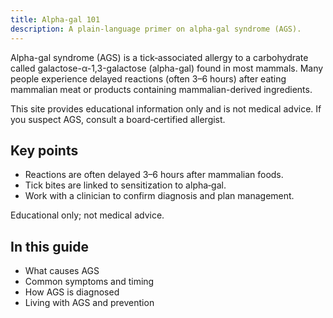 ```yaml
---
title: Alpha-gal 101
description: A plain-language primer on alpha-gal syndrome (AGS).
---
```




<TopicLayout title="Alpha-gal 101" description="A plain-language primer on alpha-gal syndrome (AGS).">

Alpha-gal syndrome (AGS) is a <IconBrandTick className="inline-block align-text-bottom" size={18}/> tick‑associated allergy to a carbohydrate
called galactose-α-1,3-galactose (alpha-gal) found in most mammals. Many
people experience delayed reactions (often 3–6 hours) after eating mammalian
meat or products containing mammalian-derived ingredients.

This site provides educational information only and is not medical advice. If
you suspect AGS, consult a board‑certified allergist.

<div className="card mt-4">
  <h2 className="text-lg font-semibold mb-2 inline-flex items-center gap-2"><IconInfo className="text-teal-700"/> Key points</h2>
  <ul className="list-disc ml-6">
    <li>Reactions are often delayed 3–6 hours after mammalian foods.</li>
    <li>Tick bites are linked to sensitization to alpha‑gal.</li>
    <li>Work with a clinician to confirm diagnosis and plan management.</li>
  </ul>
  <div className="text-sm text-slate-600 mt-2">Educational only; not medical advice.</div>
</div>

## In this guide

- What causes AGS
- Common symptoms and timing
- How AGS is diagnosed
- Living with AGS and prevention

</TopicLayout>
